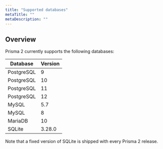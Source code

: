 ```yaml
---
title: "Supported databases"
metaTitle: ""
metaDescription: ""
---
```


## Overview

Prisma 2 currently supports the following databases:

| Database | Version | 
| --- | --- |
| PostgreSQL |  9 |
| PostgreSQL |  10 |
| PostgreSQL |  11 |
| PostgreSQL |  12 |
| MySQL | 5.7 | 
| MySQL | 8 | 
| MariaDB | 10 |
| SQLite | 3.28.0 |

Note that a fixed version of SQLite is shipped with every Prisma 2 release.
